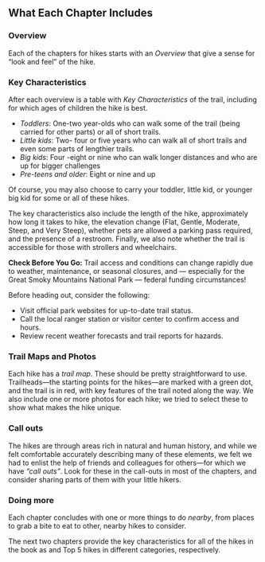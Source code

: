 ## What Each Chapter Includes

### Overview

Each of the chapters for hikes starts with an *Overview* that give a sense for "look and feel" of the hike.

### Key Characteristics

After each overview is a table with *Key Characteristics* of the trail, including for which ages of children the hike is best.

- *Toddlers*: One-two year-olds who can walk some of the trail (being carried for other parts) or all of short trails.
- *Little kids*: Two- four or five years who can walk all of short trails and even some parts of lengthier trails.
- *Big kids*: Four -eight or nine who can walk longer distances and who are up for bigger challenges
- *Pre-teens and older*: Eight or nine and up

Of course, you may also choose to carry your toddler, little kid, or younger big kid for some or all of these hikes. 

The key characteristics also include the length of the hike, approximately how long it takes to hike, the elevation change (Flat, Gentle, Moderate, Steep, and Very Steep), whether pets are allowed a parking pass required, and the presence of a restroom. Finally, we also note whether the trail is accessible for those with strollers and wheelchairs.

::: callout-warning
**Check Before You Go:** Trail access and conditions can change rapidly due to weather, maintenance, or seasonal closures, and --- especially for the Great Smoky Mountains National Park --- federal funding circumstances! 

Before heading out, consider the following:

- Visit official park websites for up-to-date trail status.
- Call the local ranger station or visitor center to confirm access and hours.
- Review recent weather forecasts and trail reports for hazards.
:::

### Trail Maps and Photos

Each hike has a *trail map*. These should be pretty straightforward to use. Trailheads---the starting points for the hikes---are marked with a green dot, and the trail is in red, with key features of the trail noted along the way. We also include one or more photos for each hike; we tried to select these to show what makes the hike unique.

### Call outs

The hikes are through areas rich in natural and human history, and while we felt comfortable accurately describing many of these elements, we felt we had to enlist the help of friends and colleagues for others---for which we have *"call outs"*. Look for these in the call-outs in most of the chapters, and consider sharing parts of them with your little hikers.

### Doing more

Each chapter concludes with one or more things to do *nearby*, from places to grab a bite to eat to other, nearby hikes to consider.

The next two chapters provide the key characteristics for all of the hikes in the book as and Top 5 hikes in different categories, respectively.
